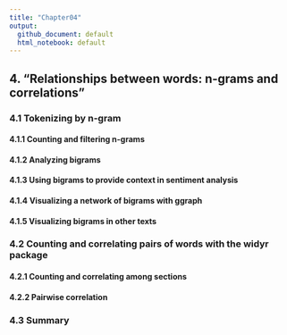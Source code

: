```yaml
---
title: "Chapter04"
output:
  github_document: default
  html_notebook: default
---
```


## 4. "Relationships between words: n-grams and correlations"




### 4.1 Tokenizing by n-gram

#### 4.1.1 Counting and filtering n-grams
#### 4.1.2 Analyzing bigrams
#### 4.1.3 Using bigrams to provide context in sentiment analysis
#### 4.1.4 Visualizing a network of bigrams with ggraph
#### 4.1.5 Visualizing bigrams in other texts

### 4.2 Counting and correlating pairs of words with the widyr package
#### 4.2.1 Counting and correlating among sections
#### 4.2.2 Pairwise correlation


### 4.3 Summary




